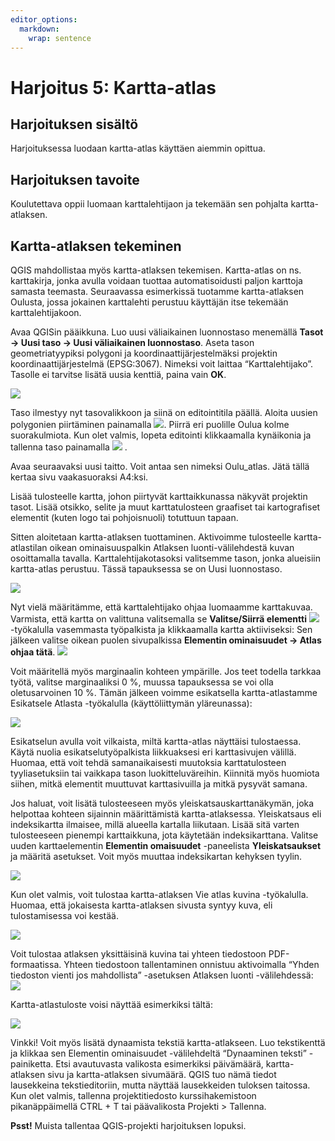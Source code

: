 ```yaml
---
editor_options: 
  markdown: 
    wrap: sentence
---
```


# Harjoitus 5: Kartta-atlas

## Harjoituksen sisältö

Harjoituksessa luodaan kartta-atlas käyttäen aiemmin opittua.

## Harjoituksen tavoite

Koulutettava oppii luomaan karttalehtijaon ja tekemään sen pohjalta kartta-atlaksen.

## Kartta-atlaksen tekeminen

QGIS mahdollistaa myös kartta-atlaksen tekemisen.
Kartta-atlas on ns. karttakirja, jonka avulla voidaan tuottaa automatisoidusti paljon karttoja samasta teemasta.
Seuraavassa esimerkissä tuotamme kartta-atlaksen Oulusta, jossa jokainen karttalehti perustuu käyttäjän itse tekemään karttalehtijakoon.

Avaa QGISin pääikkuna. Luo uusi väliaikainen luonnostaso menemällä **Tasot -> Uusi taso -> Uusi väliaikainen luonnostaso**. Aseta tason geometriatyypiksi polygoni ja koordinaattijärjestelmäksi projektin koordinaattijärjestelmä (EPSG:3067). Nimeksi voit laittaa "Karttalehtijako". Tasolle ei tarvitse lisätä uusia kenttiä, paina vain **OK**.

![](img/harjoitus5/karttalehtijako.png)

Taso ilmestyy nyt tasovalikkoon ja siinä on editointitila päällä. Aloita uusien polygonien piirtäminen painamalla ![](img/harjoitus5/img1.png). Piirrä eri puolille Oulua kolme suorakulmiota. Kun olet valmis, lopeta editointi klikkaamalla kynäikonia ja tallenna taso painamalla ![](img/harjoitus5/img2.png)
.

Avaa seuraavaksi uusi taitto.
Voit antaa sen nimeksi Oulu_atlas.
Jätä tällä kertaa sivu vaakasuoraksi A4:ksi.

Lisää tulosteelle kartta, johon piirtyvät karttaikkunassa näkyvät projektin tasot.
Lisää otsikko, selite ja muut karttatulosteen graafiset tai kartografiset elementit (kuten logo tai pohjoisnuoli) totuttuun tapaan.

Sitten aloitetaan kartta-atlaksen tuottaminen.
Aktivoimme tulosteelle kartta-atlastilan oikean ominaisuuspalkin Atlaksen luonti-välilehdestä kuvan osoittamalla tavalla.
Karttalehtijakotasoksi valitsemme tason, jonka alueisiin kartta-atlas perustuu.
Tässä tapauksessa se on Uusi luonnostaso.

![](img/harjoitus5/img3.png)

Nyt vielä määritämme, että karttalehtijako ohjaa luomaamme karttakuvaa.
Varmista, että kartta on valittuna valitsemalla se **Valitse/Siirrä elementti** ![](img/harjoitus5/img4.png) -työkalulla vasemmasta työpalkista ja klikkaamalla kartta aktiiviseksi: Sen jälkeen valitse oikean puolen sivupalkissa **Elementin ominaisuudet -> Atlas ohjaa tätä**. ![](img/harjoitus5/img5.png)

Voit määritellä myös marginaalin kohteen ympärille.
Jos teet todella tarkkaa työtä, valitse marginaaliksi 0 %, muussa tapauksessa se voi olla oletusarvoinen 10 %.
Tämän jälkeen voimme esikatsella kartta-atlastamme Esikatsele Atlasta -työkalulla (käyttöliittymän yläreunassa):

![](img/harjoitus5/img6.jpg)

Esikatselun avulla voit vilkaista, miltä kartta-atlas näyttäisi tulostaessa. Käytä nuolia esikatselutyöpalkista liikkuaksesi eri karttasivujen välillä. Huomaa, että voit tehdä samanaikaisesti muutoksia karttatulosteen tyyliasetuksiin tai vaikkapa tason luokitteluväreihin. Kiinnitä myös huomiota siihen, mitkä elementit muuttuvat karttasivuilla ja mitkä pysyvät samana.

Jos haluat, voit lisätä tulosteeseen myös yleiskatsauskarttanäkymän, joka helpottaa kohteen sijainnin määrittämistä kartta-atlaksessa. Yleiskatsaus eli indeksikartta ilmaisee, millä alueella kartalla liikutaan.
Lisää sitä varten tulosteeseen pienempi karttaikkuna, jota käytetään indeksikarttana.
Valitse uuden karttaelementin **Elementin omaisuudet** -paneelista **Yleiskatsaukset** ja määritä asetukset.
Voit myös muuttaa indeksikartan kehyksen tyylin.

![](img/harjoitus5/img7.png)

Kun olet valmis, voit tulostaa kartta-atlaksen Vie atlas kuvina -työkalulla.
Huomaa, että jokaisesta kartta-atlaksen sivusta syntyy kuva, eli tulostamisessa voi kestää.

![](img/harjoitus5/img8.png)

Voit tulostaa atlaksen yksittäisinä kuvina tai yhteen tiedostoon PDF-formaatissa.
Yhteen tiedostoon tallentaminen onnistuu aktivoimalla "Yhden tiedoston vienti jos mahdollista" -asetuksen Atlaksen luonti -välilehdessä: ![](img/harjoitus5/img9.png)

Kartta-atlastuloste voisi näyttää esimerkiksi tältä:

![](img/harjoitus5/img10.png)

::: hint-box
Vinkki!
Voit myös lisätä dynaamista tekstiä kartta-atlakseen. Luo tekstikenttä ja klikkaa sen Elementin ominaisuudet -välilehdeltä "Dynaaminen teksti" -painiketta. Etsi avautuvasta valikosta esimerkiksi päivämäärä, kartta-atlaksen sivu ja kartta-atlaksen sivumäärä. QGIS tuo nämä tiedot lausekkeina tekstieditoriin, mutta näyttää lausekkeiden tuloksen taitossa. Kun olet valmis, tallenna projektitiedosto kurssihakemistoon pikanäppäimellä CTRL + T tai päävalikosta Projekti \> Tallenna.
:::

::: hint-box
**Psst!** Muista tallentaa QGIS-projekti harjoituksen lopuksi.
:::
